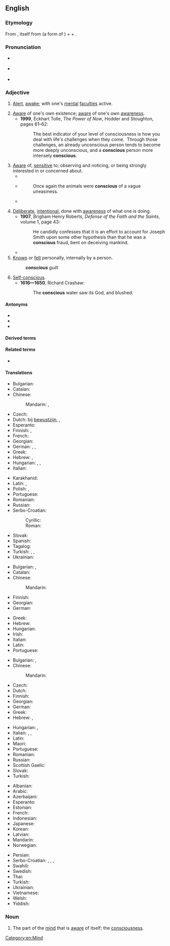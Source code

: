 ==English==

===Etymology===
From {{bor|en|la|cōnscius}}, itself from {{m|la|con-}} (a form of {{m|la|com-|t=together}}) + {{m|la|scio|scīre|t=to know}} + {{m|la|-us}}.

===Pronunciation===
* {{a|GA}} {{enPR|/kŏnʹshəs/}} {{IPA|en|/ˈkɑn.ʃəs/}}
* {{a|RP}} {{IPA|en|/ˈkɒn.ʃəs/|/ˈkɒntʃəs/}}
* {{audio|en|en-us-conscious.ogg|Audio (US)}}

===Adjective===
{{en-adj}}

# {{senseid|en|awake}} [[alert|Alert]], [[awake]]; with one's [[mental]] [[faculty|faculties]] active.
#: {{ux|en|The noise woke me, but it was another few minutes before I was fully '''conscious'''.}}
# [[aware|Aware]] of one's own existence; [[aware]] of one's own [[awareness]].
#* '''1999''', Eckhart Tolle, ''The Power of Now'', Hodder and Stoughton, pages 61–62:
#*: The best indicator of your level of consciousness is how you deal with life's challenges when they come.&nbsp; Through those challenges, an already unconscious person tends to become more deeply unconscious, and a '''conscious''' person more intensely '''conscious'''.
#: {{ux|en|Only highly intelligent beings can be fully '''conscious'''.}}
# [[aware|Aware]] of, [[sensitive]] to; observing and noticing, or being strongly interested in or concerned about.
#* {{quote-book|en|year=1918|author={{w|W. B. Maxwell}}|chapter=5
|title=[http://openlibrary.org/works/OL1097634W The Mirror and the Lamp]
|passage=Here, in the transept and choir, where the service was being held, one was '''conscious''' every moment of an increasing brightness; colours glowing vividly beneath the circular chandeliers, and the rows of small lights on the choristers' desks flashed and sparkled in front of the boys' faces, deep linen collars, and red neckbands.}}
#* {{RQ:Orwell Animal Farm|6}}
#*: Once again the animals were '''conscious''' of a vague uneasiness.
#* {{quote-book|en|year=1955|author=Arthur Smithies|title=The Budgetary Process in the United States|page=290|passage=Furthermore, the military operator is far less '''conscious''' of budgetary constraints than is the civilian consumer.}}
#: {{ux|en|I was '''conscious''' of a noise behind me. &nbsp; a very class-'''conscious''' analysis}}
# [[deliberate|Deliberate]], [[intentional]], done with [[awareness]] of what one is doing.
#* '''1907''', Brigham Henry Roberts, ''Defense of the Faith and the Saints'', volume 1, page 43:
#*: He candidly confesses that it is an effort to account for Joseph Smith upon some other hypothesis than that he was a '''conscious''' fraud, bent on deceiving mankind.
#* {{quote-book|en|year=2015|author=Jamie Kornegay|title=Soil: A Novel|page=214|passage=Start fresh, try and learn from past mistakes, make a '''conscious''' effort to be a better person.}}
# [[known|Known]] or [[felt]] personally, internally by a person.
#: '''''conscious''' guilt''
# <!--dated?--> [[self-conscious|Self-conscious]].
#* '''1616—1650''', Richard Crashaw:
#*: The '''conscious''' water saw its God, and blushed.

====Antonyms====
* {{l|en|asleep}}
* {{l|en|unaware}}
* {{l|en|unconscious}}

====Derived terms====
{{col4|en
|consciously
|consciousness
|fashion-conscious
|preconscious
|price-conscious
|safety-conscious
|semi-conscious
|self-conscious
|subconscious
|unconscious
}}

====Related terms====
* {{l|en|conscience}}

====Translations====
{{trans-top|alert, awake}}
* Bulgarian: {{t|bg|в съзнание}}
* Catalan: {{t+|ca|conscient}}
* Chinese:
*: Mandarin: {{t+check|cmn|清醒|tr=qīngxǐng}}, {{t+check|cmn|有意识|tr=yǒuyìshí, yǒuyìshì}}
* Czech: {{t+|cs|při}} {{t+|cs|vědomí}}
* Dutch: bij [[bewustzijn]], {{t+|nl|alert}}, {{t+|nl|wakker}}
* Esperanto: {{t|eo|konscia}}
* Finnish: {{t+|fi|hereillä}}, {{t+|fi|taju|alt=tajuissaan}}
* French: {{t+|fr|conscient}}
* Georgian: {{t|ka|ფხიზელი}}
* German: {{t|de|bei Bewusstsein}}, {{t+|de|wach}}, {{t+|de|aufmerksam}}
* Greek: {{t+|el|συνειδητός}}
* Hebrew: {{t|he|בהכרה|mf|tr=behakará}}, {{t+|he|מודע|m|tr=mudá}}
* Hungarian: {{t|hu|magánál van}}, {{t+|hu|éber}}, {{t+|hu|tudatos}}
* Italian: {{t+|it|cosciente}}
{{trans-mid}}
* Karakhanid: {{t|xqa|اَذِغْ|tr=aδïɣ}}
* Latin: {{t|la|cōnsciēns}}, {{t|la|cōnscius}}
* Polish: {{t+|pl|przytomny|m}}, {{t+|pl|świadomy|m}}
* Portuguese: {{t+|pt|consciente}}
* Romanian: {{t+|ro|conștient}}
* Russian: {{t|ru|находя́шийся}} {{t|ru|[[в]] [[сознание|сознании]]}}
* Serbo-Croatian:
*: Cyrillic: {{t|sh|свје̏стан}}
*: Roman: {{t+|sh|svjȅstan|m}}
* Slovak: {{t|sk|pri}} {{t|sk|vedomí}}
* Spanish: {{t+|es|consciente}}
* Tagalog: {{t|tl|maymalay}}
* Turkish: {{t+|tr|ayık}}, {{t+|tr|uyanık}}, {{t+|tr|farkında}}
* Ukrainian: {{t|uk|прито́мний}}
{{trans-bottom}}

{{trans-top|aware of one's own existence}}
* Bulgarian: {{t+|bg|съзнателен}}, {{t+|bg|осъзнат}}
* Catalan: {{t+|ca|conscient}}
* Chinese:
*: Mandarin: {{t+check|cmn|自我意识|tr=zìwǒ yìshí, zìwǒ yìshì}}
* Finnish: {{t+|fi|tietoinen}}
* Georgian: {{t|ka|ცნობიერი}}
* German: {{t+|de|bewusst}}
{{trans-mid}}
* Greek: {{t+|el|συνειδητός}}
* Hebrew: {{t|he|מודע לעצמו|m|tr=mudá leatsmó}}
* Hungarian: {{t+|hu|tudatos}}
* Irish: {{t|ga|comhfhiosach}}
* Italian: {{t+|it|cosciente}}
* Latin: {{t|la|cōnsciēns}}
* Portuguese: {{t+|pt|consciente}}
{{trans-bottom}}

{{trans-top|aware of or alert to, sensitive to}}
* Bulgarian: {{t+|bg|усещащ}}, {{t+|bg|съзнаващ}}
* Chinese:
*: Mandarin: {{t+check|cmn|觉察|tr=juéchá}}
* Czech: {{t+|cs|vědomý}}
* Dutch: {{t+|nl|bewust}}
* Finnish: {{t+|fi|tietoinen}}
* Georgian: {{t|ka|ცნობიერი}}
* German: {{t+|de|bewusst}}
* Greek: {{t+|el|συνειδητός}}
* Hebrew: {{t+|he|מודע|m|tr=mudá}}, {{t+|he|ער|m|tr=er}}
{{trans-mid}}
* Hungarian: {{t+|hu|tisztában van}}, {{t+|hu|tudatában van}}
* Italian: {{t+|it|cosciente}}, {{t+|it|conscio|m}}, {{t+|it|consapevole}}
* Latin: {{t|la|cōnsciēns}}
* Maori: {{t|mi|mauriora}}
* Portuguese: {{t+|pt|consciente}}
* Romanian: {{t+|ro|conștient}}
* Russian: {{t+|ru|сознаю́щий}}
* Scottish Gaelic: {{t|gd|mothachail}}
* Slovak: {{t|sk|vedomý}}
* Turkish: {{t+|tr|farkında}}
{{trans-bottom}}

{{checktrans-top}}
* Albanian: {{t+check|sq|vetëdijshëm}}
* Arabic: {{t-check|ar|واعٍ}}
* Azerbaijani: {{t-check|az|şüurlu}}
* Esperanto: {{t-check|eo|konscia}}
* Estonian: {{t-check|et|teadlik}}
* French: {{t+check|fr|conscient}}
* Indonesian: {{t+check|id|sadar}}
* Japanese: {{t-check|ja|意識した|tr=[[いしき し た]], ishiki-shi-ta}}
* Korean: {{t-check|ko|의식이 있는}}
* Latvian: {{t-check|lv|apzinīgs}}
* Mandarin: {{t+check|cmn|察觉|chá jué}}
* Norwegian: {{t+check|no|bevisst}}
{{trans-mid}}
* Persian: {{t-check|fa|دراو}}
* Serbo-Croatian: {{t+check|sh|svȅstan}}, {{t+check|sh|svjȅstan}}, {{t-check|sh|свје̏стан}}, {{t-check|sh|све̏стан}}
* Swahili: {{t-check|sw|jifahamu}}
* Swedish: {{t+check|sv|medveten}}
* Thai: {{t-check|th|ที่รู้สึกหรือคิดได้}}
* Turkish: {{t+check|tr|bilinçli}}
* Ukrainian: {{t+check|uk|свідо́мий}}
* Vietnamese: {{t-check|vi|biết rõ}}
* Welsh: {{t+check|cy|ymwybodol}}
* Yiddish: {{t-check|yi|bavustsinik}}
{{trans-bottom}}

===Noun===
{{en-noun}}

# The part of the [[mind]] that is [[aware]] of itself; the [[consciousness]].

[[Category:en:Mind]]